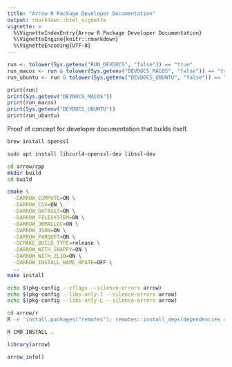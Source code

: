 ```yaml
---
title: "Arrow R Package Developer Documentation"
output: rmarkdown::html_vignette
vignette: >
  %\VignetteIndexEntry{Arrow R Package Developer Documentation}
  %\VignetteEngine{knitr::rmarkdown}
  %\VignetteEncoding{UTF-8}
---
```


```r
run <- tolower(Sys.getenv("RUN_DEVDOCS", "false")) == "true"
run_macos <- run & tolower(Sys.getenv("DEVDOCS_MACOS", "false")) == "true"
run_ubuntu <- run & tolower(Sys.getenv("DEVDOCS_UBUNTU", "false")) == "true"

print(run)
print(Sys.getenv("DEVDOCS_MACOS"))
print(run_macos)
print(Sys.getenv("DEVDOCS_UBUNTU"))
print(run_ubuntu)
```

Proof of concept for developer documentation that builds itself.

```bash
brew install openssl
```

```bash
sudo apt install libcurl4-openssl-dev libssl-dev
```

```bash
cd arrow/cpp
mkdir build
cd build

cmake \
  -DARROW_COMPUTE=ON \
  -DARROW_CSV=ON \
  -DARROW_DATASET=ON \
  -DARROW_FILESYSTEM=ON \
  -DARROW_JEMALLOC=ON \
  -DARROW_JSON=ON \
  -DARROW_PARQUET=ON \
  -DCMAKE_BUILD_TYPE=release \
  -DARROW_WITH_SNAPPY=ON \
  -DARROW_WITH_ZLIB=ON \
  -DARROW_INSTALL_NAME_RPATH=OFF \
  ..
make install

```


```bash
echo $(pkg-config --cflags --silence-errors arrow)
echo $(pkg-config --libs-only-l --silence-errors arrow)
echo $(pkg-config --libs-only-L --silence-errors arrow)
```

```bash
cd arrow/r
R -e 'install.packages("remotes"); remotes::install_deps(dependencies = TRUE)'

R CMD INSTALL .
```

```r
library(arrow)

arrow_info()
```
